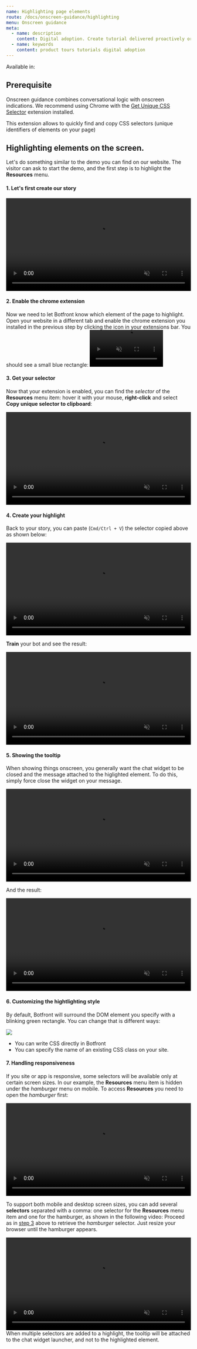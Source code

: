 ```yaml
---
name: Highlighting page elements
route: /docs/onscreen-guidance/highlighting
menu: Onscreen guidance
meta:
  - name: description
    content: Digital adoption. Create tutorial delivered proactively or on demand
  - name: keywords
    content: product tours tutorials digital adoption
---
```




Available in: <Premium plan="Cloud Pro" /> <Premium plan="Cloud Premium" /> <Premium plan="Enterprise Edition" />

## Prerequisite

Onscreen guidance combines conversational logic with onscreen indications.
We recommend using Chrome with the [Get Unique CSS Selector](https://chrome.google.com/webstore/detail/get-unique-css-selector/lkfaghhbdebclkklgjhhonadomejckai) extension installed.

This extension allows to quickly find and copy CSS selectors (unique identifiers of elements on your page)

## Highlighting elements on the screen.

Let's do something similar to the demo you can find on our website. The visitor can ask to start the demo, and the first step is to highlight the **Resources** menu.

#### 1. Let's first create our story

<video autoplay muted loop width="100%" controls>
  <source src="../../videos/guiding_start_story.m4v" type="video/mp4"/>
  Your browser does not support the video tag.
</video>

#### 2. Enable the chrome extension

Now we need to let Botfront know which element of the page to highlight.
Open your website in a different tab and enable the chrome extension you installed in the previous step by clicking the icon in your extensions bar.
You should see a small blue rectangle:
<video autoplay muted loop width="200px" controls>
  <source src="../../videos/guiding_enabling_extension.m4v" type="video/mp4"/>
  Your browser does not support the video tag.
</video>

#### 3. Get your selector

Now that your extension is enabled, you can find the _selector_ of the **Resources** menu item: hover it with your mouse, **right-click** and select **Copy unique selector to clipboard**:

<video autoplay muted loop width="100%" controls>
  <source src="../../videos/guiding_selecting_css.m4v" type="video/mp4"/>
  Your browser does not support the video tag.
</video>

#### 4. Create your highlight

Back to your story, you can paste (`Cmd/Ctrl + V`) the selector copied above as shown below:

<video autoplay muted loop width="100%" controls>
  <source src="../../videos/guiding_create_highlight.m4v" type="video/mp4"/>
  Your browser does not support the video tag.
</video>

**Train** your bot and see the result:

<video autoplay muted loop width="100%" controls>
  <source src="../../videos/guiding_highlight_result.m4v" type="video/mp4"/>
  Your browser does not support the video tag.
</video>

#### 5. Showing the tooltip

When showing things onscreen, you generally want the chat widget to be closed and the message attached to the higlighted element.
To do this, simply force close the widget on your message.

<video autoplay muted loop width="100%" controls>
  <source src="../../videos/guiding_force_close.m4v" type="video/mp4"/>
  Your browser does not support the video tag.
</video>

And the result:

<video autoplay muted loop width="100%" controls>
  <source src="../../videos/guiding_highlight_result_with_tooltip.m4v" type="video/mp4"/>
  Your browser does not support the video tag.
</video>


#### 6. Customizing the hightlighting style

By default, Botfront will surround the DOM element you specify with a blinking green rectangle. You can change that is different ways:

![](../../images/guiding/guiding_story_highlight_style.png)

- You can write CSS directly in Botfront
- You can specify the name of an existing CSS class on your site.

#### 7. Handling responsiveness

If you site or app is responsive, some selectors will be available only at certain screen sizes.
In our example, the **Resources** menu item is hidden under the _hamburger_ menu on mobile. To access **Resources** you need to open the _hamburger_ first:

<video autoplay muted loop width="100%" controls>
  <source src="../../videos/guiding_highlight_responsive.m4v" type="video/mp4"/>
  Your browser does not support the video tag.
</video>

To support both mobile and desktop screen sizes, you can add several **selectors** separated with a comma: one selector for the **Resources** menu item and one for the hamburger, as shown in the following video:
Proceed as in [step 3](#3-get-your-selector) above to retrieve the _hamburger_ selector. Just resize your browser until the hamburger appears.

<video autoplay muted loop width="100%" controls>
  <source src="../../videos/guiding_highlight_responsive_selectors.m4v" type="video/mp4"/>
  Your browser does not support the video tag.
</video>

<Important type="info">
When multiple selectors are added to a highlight, the tooltip will be attached to the chat widget launcher, and not to the highlighted element.
</Important>


